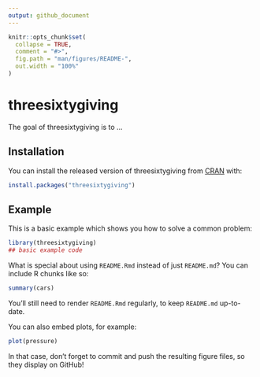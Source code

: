 ```yaml
---
output: github_document
---
```


<!-- README.md is generated from README.Rmd. Please edit that file -->

```r
knitr::opts_chunk$set(
  collapse = TRUE,
  comment = "#>",
  fig.path = "man/figures/README-",
  out.width = "100%"
)
```
# threesixtygiving

<!-- badges: start -->
<!-- badges: end -->

The goal of threesixtygiving is to ...

## Installation

You can install the released version of threesixtygiving from [CRAN](https://CRAN.R-project.org) with:

``` r
install.packages("threesixtygiving")
```

## Example

This is a basic example which shows you how to solve a common problem:

```r
library(threesixtygiving)
## basic example code
```

What is special about using `README.Rmd` instead of just `README.md`? You can include R chunks like so:

```r
summary(cars)
```

You'll still need to render `README.Rmd` regularly, to keep `README.md` up-to-date.

You can also embed plots, for example:

```r
plot(pressure)
```

In that case, don't forget to commit and push the resulting figure files, so they display on GitHub!
